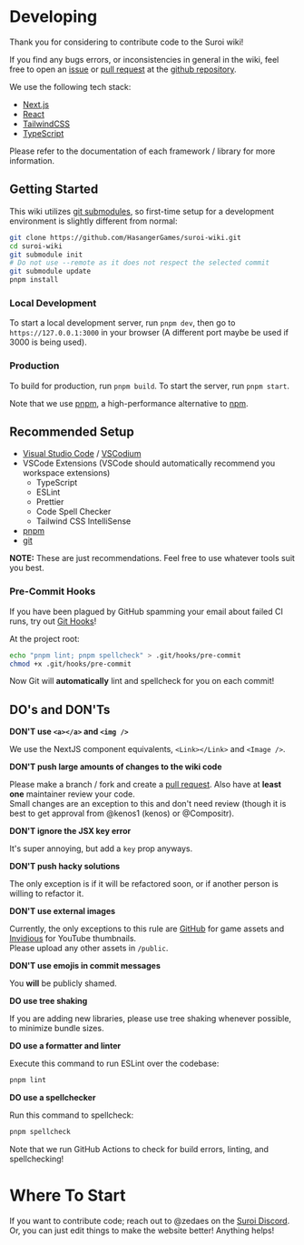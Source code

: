 
# Developing

Thank you for considering to contribute code to the Suroi wiki!

If you find any bugs errors, or inconsistencies in general in the wiki, feel free to open an [issue](https://github.com/HasangerGames/suroi-wiki/issues) or [pull request](https://github.com/HasangerGames/suroi-wiki/pulls) at the [github repository](https://github.com/HasangerGames).

We use the following tech stack:

- [Next.js](https://nextjs.org)
- [React](https://react.dev)
- [TailwindCSS](https://tailwindcss.com)
- [TypeScript](https://www.typescriptlang.org)

Please refer to the documentation of each framework / library for more information.

## Getting Started

This wiki utilizes [git submodules](https://git-scm.com/book/en/v2/Git-Tools-Submodules), so first-time setup for a development environment is slightly different from normal:

```sh
git clone https://github.com/HasangerGames/suroi-wiki.git
cd suroi-wiki
git submodule init
# Do not use --remote as it does not respect the selected commit
git submodule update
pnpm install
```

### Local Development
To start a local development server, run `pnpm dev`, then go to `https://127.0.0.1:3000` in your browser (A different port maybe be used if 3000 is being used).

### Production
To build for production, run `pnpm build`. To start the server, run `pnpm start`.

Note that we use [pnpm](https://pnpm.io), a high-performance alternative to [npm](https://npmjs.com).

## Recommended Setup

- [Visual Studio Code](https://code.visualstudio.com) / [VSCodium](https://vscodium.com)
- VSCode Extensions (VSCode should automatically recommend you workspace extensions)
  - TypeScript
  - ESLint
  - Prettier
  - Code Spell Checker
  - Tailwind CSS IntelliSense
- [pnpm](https://pnpm.io)
- [git](https://git-scm.com)

**NOTE:** These are just recommendations. Feel free to use whatever tools suit you best.

### Pre-Commit Hooks

If you have been plagued by GitHub spamming your email about failed CI runs, try out [Git Hooks](https://git-scm.com/book/en/v2/Customizing-Git-Git-Hooks)!

At the project root:

```sh
echo "pnpm lint; pnpm spellcheck" > .git/hooks/pre-commit
chmod +x .git/hooks/pre-commit
```

Now Git will **automatically** lint and spellcheck for you on each commit!

## DO's and DON'Ts

**DON'T use `<a></a>` and `<img />`**

We use the NextJS component equivalents, `<Link></Link>` and `<Image />`.

**DON'T push large amounts of changes to the wiki code**

Please make a branch / fork and create a [pull request](https://docs.github.com/en/pull-requests/collaborating-with-pull-requests/proposing-changes-to-your-work-with-pull-requests/creating-a-pull-request). Also have at **least one** maintainer review your code.<br/>
Small changes are an exception to this and don't need review (though it is best to get approval from @kenos1 (kenos) or @Compositr).

**DON'T ignore the JSX key error**

It's super annoying, but add a `key` prop anyways.

**DON'T push hacky solutions**

The only exception is if it will be refactored soon, or if another person is willing to refactor it.

**DON'T use external images**

Currently, the only exceptions to this rule are [GitHub](https://github.com) for game assets and [Invidious](https://invidious.io) for YouTube thumbnails.<br/>Please upload any other assets in `/public`.

**DON'T use emojis in commit messages**

You **will** be publicly shamed.

**DO use tree shaking**

If you are adding new libraries, please use tree shaking whenever possible, to minimize bundle sizes.

**DO use a formatter and linter**

Execute this command to run ESLint over the codebase:

```sh
pnpm lint
```

**DO use a spellchecker**

Run this command to spellcheck:

```sh
pnpm spellcheck
```

<GenericNotice emote="bleh">
  Note that we run GitHub Actions to check for build errors, linting, and
  spellchecking!
</GenericNotice>

# Where To Start

If you want to contribute code; reach out to @zedaes on the [Suroi Discord](https://discord.gg/suroi). Or, you can just edit things to make the website better! Anything helps!
